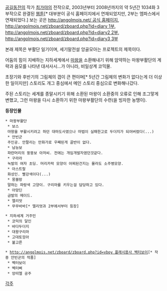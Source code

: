 [[공길동전]]의 작가 [[최가야]]의 전작으로, 2003년부터 2008년까지의 약 5년간 1034화 3부작으로 완결된 [[웹툰]][* 대부분이 공식 홈페이지에서 연재되었지만, 2부는 엠파스에서 연재되었다.]
보는 곳은 [[http://angolmois.net/ 공식 홈페이지]], [[http://angolmois.net/zboard/zboard.php?id=diary 1부]], [[http://angolmois.net/zboard/zboard.php?id=diary2 2부]], [[http://angolmois.net/zboard/zboard.php?id=diary3 3부]]

본래 제목은 부활단 일기이며, 세기말전설 앙골모아는 프로젝트의 제목이다.

어둠의 힘이 지배하는 지하세계에서 [[마왕]]을 소환해내기 위해 암약하는 마왕부활단의 계략과 음모를 나타낸 대서사시…가 아니라, 비일상계 코믹물.

초장기와 후반기의 그림체의 갭이 큰 편이며[* 5년간 그림체의 변화가 없다는게 더 이상한 일이지만] 스토리도 개그 중심에서 메인 스토리 중심으로 변화해나갔다.

주된 스토리는 세계를 종말시키기 위해 소환된 마왕이 소환중의 오류로 인해 조그맣게 변했고, 그런 마왕을 다시 소환하기 위한 마왕부활단의 수련(을 빙자한 농땡이).

'''등장인물'''

 * 마왕부활단
  * 보스
  마왕을 부활시키려고 하던 대마도사였으나 마법이 실패한고로 두더지가 되어버렸다(...) 
  * 안빈군
  주인공. 안팔리는 만화가로 우째된게 골반이 없다.
  * 남능보
  파란머리의 뚱뚱보 아저씨. 전에는 개임개발자였던것같다.
  * 구라라
  녹발의 여자 초딩. 머리카락 모양이 어찌된건지는 몰라도 소주병모양.
  * 아스트랄
  화성인. 빨강색이다(...)
  * 몽블랑
  말하는 파랑색 고양이. 구리마를 키우는걸 담당하고 있다.
  * 아망딘
  금발의 메이드.
  * 엘리엇
  * 무무바바[* 엘리엇과 2부에서부터 등장]

 * 지하세계 거주민
  * 코믹의 달인
  * 바다두더지
  * 대왕구리마
  * 고대토낑아
  * 불고른

 * [[http://angolmois.net/zboard/zboard.php?id=vboy 플래시용사 벡터보이]][* 작중 안빈군의 작품]
  * 벡터보이
  * 벡터삐
  * 앙띠엘 공주

[[각주]]
